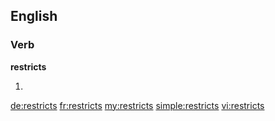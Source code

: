 ==English==

===Verb===
'''restricts'''

# {{third-person singular of|[[restrict]]}}

[[de:restricts]]
[[fr:restricts]]
[[my:restricts]]
[[simple:restricts]]
[[vi:restricts]]